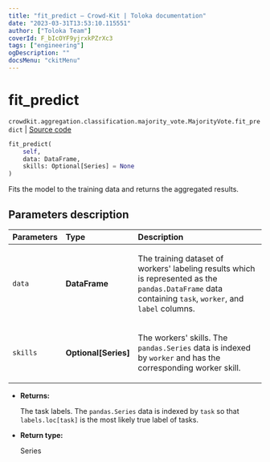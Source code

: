 ```yaml
---
title: "fit_predict — Crowd-Kit | Toloka documentation"
date: "2023-03-31T13:53:10.115551"
author: ["Toloka Team"]
coverId: F_bIcOYF9yjrxkPZrXc3
tags: ["engineering"]
ogDescription: ""
docsMenu: "ckitMenu"
---
```


# fit_predict

`crowdkit.aggregation.classification.majority_vote.MajorityVote.fit_predict` | [Source code](https://github.com/Toloka/crowd-kit/blob/v1.2.1/crowdkit/aggregation/classification/majority_vote.py#L126)

```python
fit_predict(
    self,
    data: DataFrame,
    skills: Optional[Series] = None
)
```

Fits the model to the training data and returns the aggregated results.

## Parameters description

| Parameters | Type | Description |
| :----------| :----| :-----------|
`data`|**DataFrame**|<p>The training dataset of workers' labeling results which is represented as the `pandas.DataFrame` data containing `task`, `worker`, and `label` columns.</p>
`skills`|**Optional\[Series\]**|<p>The workers' skills. The `pandas.Series` data is indexed by `worker` and has the corresponding worker skill.</p>

* **Returns:**

  The task labels. The `pandas.Series` data is indexed by `task`
so that `labels.loc[task]` is the most likely true label of tasks.

* **Return type:**

  Series